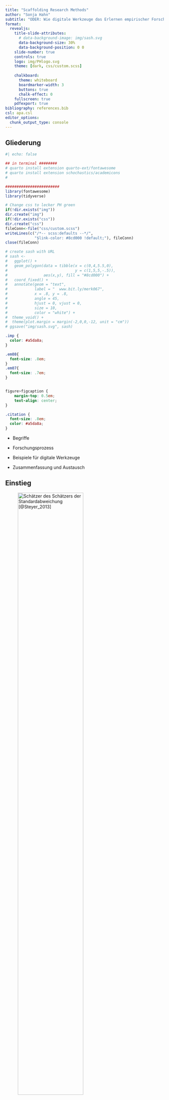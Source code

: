 ```yaml
---
title: "Scaffolding Research Methods"
author: "Sonja Hahn"
subtitle: "ODER: Wie digitale Werkzeuge das Erlernen empirischer Forschungsmethoden unterstützen – Exemplarische Betrachtungsweisen anhand des [Dagstuhl-Dreiecks]{.imp}."
format: 
  revealjs:
    title-slide-attributes:
      # data-background-image: img/sash.svg
      data-background-size: 30%
      data-background-position: 0 0
    slide-number: true
    controls: true
    logo: img/PHlogo.svg
    theme: [dark, css/custom.scss]
    
    chalkboard:
      theme: whiteboard
      boardmarker-width: 3
      buttons: true
      chalk-effect: 0
    fullscreen: true
    pdfexport: true
bibliography: references.bib
csl: apa.csl
editor_options: 
  chunk_output_type: console
---
```





## Gliederung

```r
#| echo: false

## in terminal ########
# quarto install extension quarto-ext/fontawesome
# quarto install extension schochastics/academicons
#

########################
library(fontawesome)
library(tidyverse)

# Change css to lecker PH green
if(!dir.exists("img"))
dir.create("img")
if(!dir.exists("css"))
dir.create("css")
fileConn<-file("css/custom.scss")
writeLines(c("/*-- scss:defaults --*/",
             "$link-color: #8cd000 !default;"), fileConn)
close(fileConn)

# create sash with URL
# sash <- 
#   ggplot() + 
#   geom_polygon(data = tibble(x = c(0,4,5.5,0),
#                              y = c(1,5,5,-.5)),
#                aes(x,y), fill = "#8cd000") + 
#   coord_fixed() +
#   annotate(geom = "text", 
#            label = "  www.bit.ly/merk067", 
#            x = .8, y = .8, 
#            angle = 45,
#            hjust = 0, vjust = 0,
#            size = 10,
#            color = "white") +
#  theme_void() + 
#  theme(plot.margin = margin(-2,0,0,-12, unit = "cm"))
# ggsave("img/sash.svg", sash)
```

```css
.imp {
  color: #a5da8a;
}

.em08{
  font-size: .8em;
}
.em07{
  font-size: .7em;
}


figure>figcaption {
    margin-top: 0.5em;
    text-align: center;
}

.citation {
  font-size: .8em;
  color: #a5da8a;
}
```

* Begriffe

* Forschungsprozess

* Beispiele für digitale Werkzeuge

* Zusammenfassung und Austausch 

## Einstieg

![Schätzer des Schätzers der Standardabweichung [@Steyer_2013]](SchaetzSD.PNG){left=0 width=70%}

# Begriffe

## Dagstuhl-Dreieck?

![Drei Perspektiven auf digitale Werkzeuge [@Gesellschaft_Infomatik_2016]](dreieck.png){left=0 width=70%}



:::notes
* technologische Perspektive: Funktionsweise, Grundlagen, wiederkehrende Konzepte
* gesellschaftlich-kulturelle Perspektive (Metaebene)
* anwendungsbezogene Perspektive (Auswahl/Nutzung von Systemen)

* Soziotechnische Systeme
* Didaktik: Einstieg: Auf welcher Ebene
:::

## Scaffolding? 

@Wood_Bruner_Ross_1976, @Stangl

![Reben mit Gerüst](reben.png){left=0 width=70%}

:::notes
* Konstruktivistische Perspektive
* Ausgangspunkt Vygotski
* Bruner 1976 Baugerüst
* Ressourcen für Lernen zur Verfügung stellen (eigenständig geeignete Aufgabe lösen)
* Idee: Fading
* Heterogenität von Lehrmethoden
* Beispiel: Dt: Webquests
* Hier FM: Wie können digitale Werkzeuge unterstützen?
:::

## Forschungsmethoden?

* Weg/Meta-Strategie: 
  * Wissensbestände erweitern
  * aber auch: hinterfragen und reflektieren
* Forschender Habitus [@Fichten_2010]

::: notes
* Methode als Weg zu etwas hin - Meta-Ebene - Landkarte
* Neues Wissen - unbekannte Situationen
* Vorhandene Ergebnisse: schon wichtiger
* Forschender Habitus: Offenheit in Unterrichtssitu.
:::

## Forschungsmethoden!{.incremental}

::: {.incremental}
* Daten: Zunehmende Relevanz im Alltag [@Schüller_2019]
* Verwendung digitaler Werkzeuge zur [Informationsverarbeitung]{.imp} 
  * Wahl geeigneter Software im Forschungsprozess
  * Verwendung vorhandener Werkzeuge zum  Erlernen von Forschungsmethoden
  * Entwicklung von Werkzeugen, die einzelne Schritte fokussieren
::: 


::: notes
* Daten: eher Quanti-Perspektive: Data science / Data literacy, 
  Diagramme und andere Statistiken lesen und reflektieren (alle Fächer), 
  Daten und Zufall (Mathe)
* Digitale Tools: MMI: Werkzeug / Autoebene, typisch: Person auf Metaebene, Maschine auf Funktionsebene 
* Verwendung in Forschungsprozess selbst: Verschiedene Werkzeuge erlauben unterschiedliche Automomiegrade
* Verwendung in der Lehre "Informationsverarbeitung"; Beispiele kommen später
* Lernen: Projektarbeit; evtl. auch Abnahme einzelner Schritte
* einzelne Schritte: "split, where interaction should happen", den Rest macht der Computer
:::

# Forschungsprozess

## Forschungsprozess: Ablauf {.smaller}

<br>

|  Recherche / Fragestellung    | Planung / Datenerhebung   | Daten- auswertung  | Verschriftlichung und Reflektion |
|---------------|---------------|------------|-------------------|
|  |  |  |  |

: Vereinfachte Darstellung 


## Forschungsprozess: Digitale Tools  {.smaller}

<br>

|  Recherche / Fragestellung    | Planung / Datenerhebung   | Daten- auswertung  | Verschriftlichung und Reflektion |
|---------------|---------------|------------|-------------------|
| Literatur- datenbanken Suchmaschinen | Fragebogen- software Video/Audio-Aufnahmen  | Software für quantitative und qualitative Datenanalyse | Textverarbeitung Literaturverwaltung |

: Vereinfachte Darstellung mit Beispielen

# Beispiele

## Beispiel 1: Daten erheben

![Fragebogen-Software](BeispielQN.PNG){left=0 width=80%}



## Beispiel 2: Daten auswerten 

![Foliensatz auf dem [ZOERR](http://hdl.handle.net/10900.3/OER_UWBKNJRO)](Beisipiel_Software.png){left=0 width=80%}




:::notes
* Ivo Partchev: Metapher
:::

## Reflektion der Beispiele 

::: {.incremental}
* Studierende kommen mit einfachen Werkzeugen gut zurecht
* Werkzeuge bringen bereits Ressourcen mit
* Zusätzliche Ressourcen oft eigenständig recherchiert
<br> 
* Unterstützung ist häufig notwendig bei
  * Formulierung der Fragestellungen [{{< fa image >}}]{.imp}
  * Auswahl von Werkzeugen und Verfahren [{{< fa van-shuttle >}}]{.imp} [{{< fa car-side >}}]{.imp} [{{< fa motorcycle >}}]{.imp}
  * Techniknäheren Werkzeugen [{{< fa motorcycle >}}]{.imp}
  * Anpassen von Verfahren [{{< fa gears >}}]{.imp}
  * Reflektion von Grenzen der Forschung [{{< fa gears >}}]{.imp} [{{< fa image >}}]{.imp}
:::
  
:::notes
* Erfahrung in Beratung, Projektorientierter Lehre
:::



# Zusammenfassung und Austausch

## Zusammenfassung und Austausch 

::: {.incremental}
* Forschungsmethoden/Werkzeuge: Digitalität und Informationsverarbeitung erfahren und reflektieren
* Scaffolding durch Werkzeuge, zusätzliche Materialien, Lehre/Beratung {{< fa arrow-right >}} Abstimmungsprozesse

* [Wie setze ich in verschiedenen Lehr-Kontexten Werkzeuge gezielt ein?]{.imp}
* [Welche weiteren Möglichkeiten gibt es, Lernende durch informationsverarbeitende Technologien zu unterstützen?]{.imp}
* [Können Methoden auf andere Lehr-Lern-Prozesse übertragen werden?]{.imp}
:::


::: notes
* authentische Lernprozesse
* Werkzeug ist nicht das, was erlernt werden muss, sondern der Prozess
* Tipps
* Informationsverarbeitende Technologien: Fokus auf Projektarbeit, aber evtl. Ziel auf anderer Ebene (parametrisierte Aufgaben)
* FM hier als Aufhänger, Informationsverarbeitung aber auch woanders wichtig
:::


# [Vielen Dank für Ihre Aufmerksamkeit!]{.imp} {.center}

## Beispiel 3: Der Forschungsprozess {.small}

<br>

: Vereinfachte Darstellung mit Einordnung

|  Recherche / Fragestellung    | Planung / Datenerhebung   | Daten- auswertung  | Verschriftlichung und Reflektion |
|:---------------:|---------------:|:------------|:-------------------:|
| [{{< fa images >}}]{.imp} | [{{< fa gears >}}]{.imp} | [{{< fa car-side >}}]{.imp} | [{{< fa image >}}]{.imp}  |


::: notes
* Subjektiv: 
* Datenerhebung und Auswertung technischer
* Methodenteil am stärksten technisch
* Einführung und Ende:  Scientific Community
* Das wird oft als Zyklus darsgestellt (QM etc)
:::




## Formatives Assessment - Überblick {.center}



. . .

<center>

<br> [{{< fa timeline >}}]{.imp} Historie\
<br>

. . .

<center>

[{{< fa book >}}]{.imp} Stand der Forschung\
<br>

. . .

<center>[{{< fa tablet-screen-button >}}]{.imp} Digitale Transformation</center>
<br>

. . .

<center>[{{< fa chart-column >}}]{.imp} Beispiele eigener Forschung</center>


::: footer
Folien online unter www.bit.ly/merk067
:::

::: notes
* Begrüßung
* Ich freue mich natürlich besonders ...
* ... und habe mich entschieden ... das Thema ... in den Mittelpunk
:::

## <!-- Historie--> {auto-animate="true"}

::: {style="margin-top: 300px; font-size: 2em; font-weight: bold; color:#8cd000; margin-left: 110px;"}
[Historie {{< fa timeline >}}]{.imp}
:::

::: notes
* Michael Scriven
* Lee Cronbach
* Benjamin Bloom
* Paul BLack Dylan Wiliam
:::


::: footer
Folien online unter www.bit.ly/merk067
:::

## <!-- Historie--> {.smaller auto-animate="true"}

::: {style="margin-top: 0px;font-size: 2.3em; font-weight: bold; color:#ffffff; margin-left: 0px;"}
Historie {{< fa timeline >}}
:::

. . . 

<center>
![Zentrale Publikationen](img/timeline_cronbach_scriven.png){fig.align="center"}
</center>

. . . 

> [...] terminal evaluation (we might call it summative as opposed to formative evaluation) [...] [@scriven1967]

. . . 

> Evaluation, used to improve the course while it is still fluid [@cronbach1964]

::: notes
* Cronbach-Scriven: wiederholtes *messen* (Eigenschaften)
* Bloom et al.: Rückmeldung zur *Förderung* des Lernen (Zweck)
:::


::: footer
Folien online unter www.bit.ly/merk067
:::


## Historie {{< fa timeline >}} {.smaller auto-animate="true"}
<center>
![Zentrale Publikationen](img/timeline_bloom2.png){fig.align="center"}
</center>

. . . 

> Formative evaluation is for us the use of systematic evaluation in the process of curriculum construction, teaching and learning for the purpose of improving any of these three processes [@bloom1971].


## Historie {{< fa timeline >}} {.smaller auto-animate="true"}
<center>
![Zentrale Publikationen](img/timeline_misanchuk.png){fig.align="center"}
<script src="https://cdn.wordart.com/wordart.min.js" async defer></script>
<div style="height:300px" data-wordart-src="https://cdn.wordart.com/json/7xj8vm7szv1e"></div>
</center>



## Historie {{< fa timeline >}} {.smaller auto-animate="true"}
<center>
![Zentrale Publikationen](img/timeline_full.png){fig.align="center"}
</center>

. . . 

> In other words, assessment is formative only when comparison of actual and reference levels yields information which is then used to alter the gap [@black1998].


## <!-- Vergleich FA Altern Leistungsbew --> {.smaller .center}
:::: {.columns}

::: {.column width="50%"}
### Formatives <br> Assessment
::: {.fragment fragment-index=2}
* Ursprung in der pädagogisch-psychologischen Evaluationsforschung [@schuetze2018]
* Lehr-lerntheoretische Überlegungen als Ausgangspunkt
* Problematische Engführung des Diskurses auf sonderpädagogische Förderdiagnostik
:::
:::

::: {.column width="50%"}
### Alternative Leistungsbewertung
::: {.fragment fragment-index=1}
* Ursprung in der Reformpädagogik [@bohl2004]
* Bildungstheoretische Überlegungen als Ausgangspunkt
* Problematische Engführung des Diskurses auf Ziffernnoten vs. Alternativen
:::
:::

::::


## <!-- Stand der Forschung --> {auto-animate="true"}

::: {style="margin-top: 262px; font-size: 2.2em; font-weight: bold; color:#8cd000; margin-left: 110px;"}
Stand der Forschung {{< fa book >}}
:::

## <!-- Stand der Forschung --> {.smaller auto-animate="true"}

::: {style="margin-top: 0px;font-size: 2.3em; font-weight: bold; color:#ffffff; margin-left: 0px;"}
Stand der Forschung {{< fa book >}}
:::

<br><br>
<center>
![Merkmale formativen Assessments nach Wiliam und Thompson [-@wiliam2008]](img/state_of_the_art_definition.png){fig.align="center"}
</center>

::: notes
* Schaut man in aktuelle Handbuchartikel ...
* nicht über einzelne Prozessmerkmale oder Zielsetzungen wie bei Scriven und Bloom
* sondern über ein Bündel von Merkmalen 
* das sich aus dem Kartesischen Produkt von Prozessschritten von Feedback mit den Akteuren ergibt.
:::

## Stand der Forschung {{< fa book >}} {.smaller}


### Überblicksarbeiten

:::: {.columns}

::: {.column width="50%"}
* Ältere Metaanalysen [@fuchs1986; @black1998] kommen zu sehr positiven Ergebnissen $(.4<d<.7)$
* Jüngere Überblicksarbeiten sind immer noch positiv aber konservativer [vgl. @dunn2009; @kingston2011; @mclaughlin2017]
* Als Moderatoren werden insbesondere das Fach und die Treatment-Art vorgeschlagen [@kingston2011] 
:::

::: {.column width="50%"}
::: {.fragment fragment-index=1}
```r
#| echo: false
#| fig-height: 5
#| fig-format: "svg"
#| fig-width: 5
#| fig-cap: "[Visualisierung der Effektstärken]{.center}"


library(tidyverse)
library(bayestestR)
library(ggdist)
library(hrbrthemes)

data <- tibble(
  `Summativ_Cohen's d = .4` = distribution_normal(100, 13),
  `Formativ_Cohen's d = .4` = distribution_normal(100, 13 + .4),
  `Summativ_Cohen's d = .7` = distribution_normal(100, 13),
  `Formativ_Cohen's d = .7` = distribution_normal(100, 13 + .7)) %>% 
  gather(Gruppe, Leistung) %>% 
  mutate(Effektstärke = str_sub(Gruppe, -14, -1),
         Gruppe = str_sub(Gruppe, 1, 8))


ggplot(data, aes(Leistung, Gruppe)) +
  #geom_dots(fill = "#8cd00050",
  #          color = "#8cd00000") + 
  stat_halfeye(fill = "#8cd00095",
               color = "white") +
  facet_wrap(~ Effektstärke, ncol = 1) +
  theme_modern_rc() + 
  ylab("") +
  theme(axis.line.x = element_blank(),
        axis.text.x = element_blank(),
        strip.text = element_text(color = "white"))
```
:::
:::

::::

::: notes
* d = .7 --> U3 76% oder Overlap = 73%
* d = .4 --> U3 66% oder Overlap = 84%
* $U_3 = \Phi(d)$
* $Overlap = 2\Phi(\frac{-|d|}{2})$
:::


## <!-- Digitale Transformation --> {auto-animate="true"}

::: {style="margin-top: 262px; font-size: 2.0em; font-weight: bold; color:#8cd000; margin-left: 110px;"}
Digitale Transformation {{< fa tablet-screen-button >}}
:::

## <!-- Digitale Transformation --> {.smaller auto-animate="true"}

::: {style="margin-top: 0px;font-size: 2.3em; font-weight: bold; color:#ffffff; margin-left: 0px;"}
Digitale Transformation {{< fa tablet-screen-button >}}
:::

* **Einerseits** ist digitale Technologie in Unterrichtssettings weder notwendige noch hinreichende Bedingung für (Lern-)Erfolg [@hamilton2016; @scheiter2019]

. . . 

* **Andererseits** sind digitalen Technologien [*Charakteristika*]{.imp} inhärent, welche die Umsetzung von formativem Assessment katalysieren können:
    * [*Echtzeitdatenverarbeitung*]{.imp} $\Rightarrow$ z.B. sofortiges Feedback
    * [*Multimedialität*]{.imp} $\Rightarrow$ z.B. neue Aufgabenformen
    * [*Skalierbarkeit*]{.imp} $\Rightarrow$ z.B. algorithmische Aufgabengenerierung
    * [*Vernetzung*]{.imp} $\Rightarrow$ z.B. zentrale Aufgabendatenbank für ein Bundesland
    * ...


## <!-- Beispiele eigener Forschung --> {auto-animate="true"}

::: {style="margin-top: 262px; font-size: 1.7em; font-weight: bold; color:#8cd000; margin-left: 110px;"}
Beispiele eigener Forschung {{< fa chart-column >}}
:::

## <!-- Studie 1 --> {.center}

![](img/study1.png){width=70% align=center}

## Studie 1 {.smaller .center}

. . . 

### (Explanative) Forschungsfrage

> We focused on how teachers can learn about the strengths and weaknesses of their class performance from statewide test data by investigating how sensitively, efficiently, and accurately they are able to judge the magnitude of mean differences. [@merk2023a]


::: r-stack
![](img/VERA_SS1.png){.fragment width="650"}

![](img/VERA_SS2.png){.fragment width="600"}
:::

. . . 

<center> Beispielrückmeldungen aus VERA 8 [@muller-rosigkeit2021]</center>


## Studie 1: Design & Materials {{< ai open-materials >}} {.smaller}

- Interaktive {{< fa brands r-project >}}-shiny app [@chang2016] mit ökologisch validen Daten [@jager2008]
- Alle in VERA-Rückmeldungen verwendete Grafiktypen in verschiedenen Effektstärken (within-person randomisiert) präsentiert *(stacked, clustered und facetted bar graphs, jitter graphs mit means, beeswarm graphs)*  
[![](img/Figure 1.png){ width="500"}](img/Figure 1.png){preview-link="true"}

. . . 

-   Zwei Ratingaufgaben:
    -   Um **Sensitivität** und **Effektivität** zu messen: *»Hat die dargestellte Klasse schwächer, in etwa gleich oder besser als die Schule bei VERA abgeschnitten?«*
    -   Um **Akkuratheit** zu messen: *»Bitte nehmen Sie, ausgehend von der Experteneinschätzung, eine Einordnung der Ergebnisse vor. \[...\]«*

::: footer
Alle Materialien offen lizensiert auf dem {{< ai osf >}} OSF unter https://osf.io/m2k9b
:::


## <!-- shinyapp -->  {background-iframe="https://sammerk.shinyapps.io/Unterschiede_einschaetzen/" background-interactive="true"}

## Studie 1: Ergebnisse - Akkuratheit 
<center>
![Abbildung aus Merk et al. [-@merk2023a]](img/Figure_8.svg){width=90%}
</center>

## Studie 1: Ergebnisse - Effektivität
<center>
![Abbildung aus Merk et al. [-@merk2023a]](img/Figure_3.png){width=75%}
</center>

## Studie 1: Ergebnisse - Sensitivität {.smaller}
<center>
![Abbildung aus Merk et al. [-@merk2023a]](img/Figure_6.svg){width=46%}
</center>


## Studie 1: Schlussfolgerungen - Limitationen {.smaller .center}
* Schlussfolgerungen:
    * Lehrerinnen und Lehrer nehmen Unterschiede akkurat aber insensitiv wahr
    * Lehrerinnen und Lehrer steigern ihre Effektivität schnell
    * Der Grafiktyp beeinflusst die Sensitivität und Effektivität substantiell

. . . 

* Limitationen:
    * Convenience sample
    * Fokus auf interne Validität. Externe & ökologische Validität eher schwach


## <!-- Studie 2 --> {.center}

![](img/study2.png){width=70% align=center}

## Studie 2: Design & Datengrundlage {.smaller}
### (Explorative) Forschungsfrage
> Wie gehen Lehrkräfte bei der Rezeption von Ergebnissen formativer Assessments vor?

::: r-stack
![](img/mindstepslogo.png){.fragment width="900"}

![](img/mindsteps_auswahl_testart.png){.fragment width="650"}

![](img/mindsteps_ergebnisse_klasse_querschnitt.png){.fragment width="580"}

![](img/mindsteps_ergebnisse_einzelschuelerin.png){.fragment width="390"}
:::

::: footer
Siehe https://mindsteps.ch
:::

## Studie 2: Rezeptionsverläufe 

. . . 

```r
library(visNetwork)
library(readxl)
nodes <- data.frame(id = 1:6, 
                    group = c("Login", "Fehleranalyse", "Abgleich", "Handlungsmaßnahme", "Rezeption der Ergebnisse", "Logout"),
                    label = rep("", 6))
edges <- read_excel("edges_markov.xlsx") %>% 
  filter(as.numeric(label) > .07)

mc_rezeption <- 
visNetwork(nodes, edges, width = "1028px", height = "407px",
           background = "#141414",
           main = list(text = "Custom title",
                          style = "font-family:Roboto; 
                       color:#141414;
                       font-size:1px;
                       text-align:left;"),
           footer = list(text = "Custom title",
                          style = "font-family:Roboto; 
                       color:#141414;
                       font-size:1px;
                       text-align:left;")) %>%
  visGroups(groupname = "Login", shape = "icon", 
            icon = list(code = "f04b", color = "#62DC3A", size = 35),
            font = list(color = "#62DC3A", size = 20, strokeWidth = 1, strokeColor = "#62DC3A")) %>%
  visGroups(groupname = "Fehleranalyse", shape = "icon", 
            icon = list(code = "f1e2", color = "#62DC3A", size = 35),
            font = list(color = "#62DC3A", size = 20, strokeWidth = 1, strokeColor = "#62DC3A")) %>%
  visGroups(groupname = "Abgleich", shape = "icon", 
            icon = list(code = "f0c1", color = "#62DC3A", size = 35),
            font = list(color = "#62DC3A", size = 20, strokeWidth = 1, strokeColor = "#62DC3A")) %>%
  visGroups(groupname = "Handlungsmaßnahme", shape = "icon", 
            icon = list(code = "f277", color = "#62DC3A", size = 35),
            font = list(color = "#62DC3A", size = 20, strokeWidth = 1, strokeColor = "#62DC3A")) %>%
  visGroups(groupname = "Rezeption der Ergebnisse", shape = "icon", 
            icon = list(code = "f080", color = "#62DC3A", size = 35),
             font = list(color = "#62DC3A", size = 20, strokeWidth = 1, strokeColor = "#62DC3A")) %>%
  visGroups(groupname = "Logout", shape = "icon", 
            icon = list(code = "f04d", color = "#62DC3A", size = 30),
            font = list(color = "#62DC3A", size = 20, strokeWidth = 1, strokeColor = "#62DC3A")) %>%
  visOptions(highlightNearest = list(enabled =TRUE, degree = 0)) %>% 
  visLegend(width = .25, zoom = F, stepY = 80) %>%
  visLayout(randomSeed = 423) %>% # 364 bei filter .15  #25235 bei filter.0
  visPhysics(solver = "repulsion") %>% 
  visEdges(color = list(color = "#5B5B5B",highlight = "#8cd000"),
           font = list(color = "#5B5B5B", 
                       highlight = "#8cd000",
                       size = 16,
                       strokeWidth = 0,
                       strokeColor = "white",
                       vadjust = 10)) %>% 
  addFontAwesome()

widgetframe::frameWidget(mc_rezeption, height = 550)
```

## Studie 2: Schlussfolgerung - Limitationen {.smaller .center}
* Schlussfolgerung
   * Hypothese: Fehleranalyse stellt zentrale Heuristik für Interpretation und Reflektion dar

. . . 

* Limitationen:
    * Zu kleine Stichprobe für Hidden Markov Chain Modelling
    * Aufgrund des Designs keine Explanantion möglich


## <!-- Studie 3 --> {.center}

![](img/study3.png){width=70% align=center}

## Studie 3: Design {.smaller}
### (Explanative) Forschungsfrage:
> Kann Active Retrieval Practice [@yang2021] durch parametrisierte Aufgaben gefördert werden?

<br>

### Design:
* Within-Person Experiment: 6 Themenblöcke 
<br>
![](img/design_study3.png){width=90% align=center}

## Studie 3: Materials {.smaller}
::: {.panel-tabset}


### Beispiel 1
:::: {.columns}

::: {.column width="50%"}
<iframe id="aufgabe1" src="https://sammerk.shinyapps.io/Skalenniveau_erkennen_mitParameter/" allowfullscreen="" mozallowfullscreen="" webkitallowfullscreen="" id="iframe_container" frameborder="0" ></iframe>
</center>
<style>
#aufgabe1 { height: 480px; width: 480px; margin-top: 0.0cm; border:0px;}
</style> 
:::

::: {.column width="50%"}
<iframe id="aufgabe4" src="https://sammerk.shinyapps.io/Skalenniveau_erkennen_ohneParameter/" allowfullscreen="" mozallowfullscreen="" webkitallowfullscreen="" id="iframe_container" frameborder="0" ></iframe>
</center>
<style>
#aufgabe4 { height: 480px; width: 480px; margin-top: 0.0cm; border:0px;}
</style> 
:::

::::



### Beispiel 2
:::: {.columns}

::: {.column width="50%"}
<iframe id="aufgabe3" src="https://sammerk.shinyapps.io/Streuung_VERA_graph_mitParameter/" allowfullscreen="" mozallowfullscreen="" webkitallowfullscreen="" id="iframe_container" frameborder="0" ></iframe>
</center>
<style>
#aufgabe3 { height: 480px; width: 480px; margin-top: 0.0cm; border:0px;}
</style> 
:::

::: {.column width="50%"}
<iframe id="aufgabe4" src="https://sammerk.shinyapps.io/Streuung_VERA_graph_ohneParameter/" allowfullscreen="" mozallowfullscreen="" webkitallowfullscreen="" id="iframe_container" frameborder="0" ></iframe>
</center>
<style>
#aufgabe4 { height: 480px; width: 480px; margin-top: 0.0cm; border:0px;}
</style> 
:::

::::


### Beispiel 3
:::: {.columns}

::: {.column width="50%"}
<iframe id="aufgabe5" src="https://sammerk.shinyapps.io/Interpret_d_BF_mitParameter" allowfullscreen="" mozallowfullscreen="" webkitallowfullscreen="" id="iframe_container" frameborder="0" ></iframe>
</center>
<style>
#aufgabe5 { height: 480px; width: 480px; margin-top: 0.0cm; border:0px;}
</style> 
:::

::: {.column width="50%"}
<iframe id="aufgabe6" src="https://sammerk.shinyapps.io/Interpret_d_BF_ohneParameter" allowfullscreen="" mozallowfullscreen="" webkitallowfullscreen="" id="iframe_container" frameborder="0" ></iframe>
</center>
<style>
#aufgabe6 { height: 480px; width: 480px; margin-top: 0.0cm; border:0px;}
</style> 
:::

::::

:::

## Studie 3: (Erste) Ergebnisse {.smaller}
```r
#| cache: true
#| echo: false
#| results: hide
#| out-height: 500px
library(googledrive)   # used to isolate file ID from URL
library(googlesheets4)
library(tidyverse)
library(hrbrthemes)
## will be very useful for, say, use in a Shiny app
gs4_deauth()
data <- 
  read_sheet(
  "1AZf7EQk-M2Wgej3WJXG1J2xRdql8b7Xiq0SvIiZogUo",
  sheet = 1,
  col_names = c("PID",
                "Aufgabe",
                "UV",
                LETTERS[4:9])) %>%
  mutate(PID_num_logical = grepl("^[[:digit:]]+$", PID)) %>%
  filter(PID_num_logical == T &
           !PID %in% c("228", "224", "630")) %>%  # Caro, Linda, Samuel
  select(PID, Aufgabe, UV) %>% 
  full_join(
  read_sheet(
  "1AZf7EQk-M2Wgej3WJXG1J2xRdql8b7Xiq0SvIiZogUo",
  sheet = 2,
  col_names = c("PID",
                "Aufgabe",
                "UV",
                LETTERS[4:11])) %>%
  mutate(PID_num_logical = grepl("^[[:digit:]]+$", PID)) %>%
  filter(PID_num_logical == T &
           !PID %in% c("228", "224", "630")) %>%  # Caro, Linda, Samuel
  select(PID, Aufgabe, UV)
  )



plot01_study3 <- 
  data %>% 
  filter(UV != "guessing") %>% 
  group_by(PID, UV) %>% 
  summarize(`Anzahl bearbeiteter Aufgaben` = n()) %>% 
  ungroup() %>% 
  mutate(UV = ifelse(UV == "repeatable_and_parametrized",
                     "Parametrisierte\nAufgabe",
                     "Nicht\nparametrisierte\nAufgabe")) %>% 
  ggplot(aes(UV, `Anzahl bearbeiteter Aufgaben`, group = PID)) +
  geom_line(alpha = .2, color = "#8cd000") +
  theme_modern_rc() +
  ggtitle("Nutzungshäufigkeit", "Alle Daten") +
  theme(plot.margin = unit(c(.2, .2, .2, .2), "cm")) +
  xlab("")
  
plot02_study3 <- 
  data %>% 
  filter(UV != "guessing") %>% 
  group_by(PID, UV) %>% 
  summarize(`Anzahl bearbeiteter Aufgaben` = n()) %>% 
  ungroup() %>% 
 mutate(UV = ifelse(UV == "repeatable_and_parametrized",
                     "Parametrisierte\nAufgabe",
                     "Nicht\nparametrisierte\nAufgabe")) %>% 
  ggplot(aes(UV, `Anzahl bearbeiteter Aufgaben`, group = PID)) +
  geom_line(alpha = .3, color = "#8cd000") +
  theme_modern_rc() +
  theme(plot.margin = unit(c(.2, .2, .2, .2), "cm")) +
  coord_cartesian(ylim = c(14,200)) +
  ggtitle("Nutzungshäufigkeit", "14 < Aufgaben < 200") +
  xlab("")
  
ggsave(plot = plot01_study3, 
       "img/plot01_study3.png",
       height = 6,
       width = 6/1.55,
       dpi = 600)

ggsave(plot = plot02_study3, 
       "img/plot02_study3.png",
       height = 6,
       width = 6/1.55,
       dpi = 600)

effsize_gr14 <-
  effsize::cliff.delta(
    N ~ UV,
    data = data %>%
      filter(UV != "guessing") %>%
      group_by(PID, UV) %>%
      summarize(N = n()) %>%
      ungroup() %>%
      filter(N > 14)
  )

BF_gr14 <-
  BayesFactor::extractBF(
  BayesFactor::ttestBF(
    formula = N ~ UV,
    data = data %>%
      filter(UV != "guessing") %>%
      group_by(PID, UV) %>%
      summarize(N = n()) %>%
      ungroup() %>%
      filter(N > 14)
  ))
```

:::: {.columns}

::: {.column width="33%"}
![](img/plot01_study3.png){width=95% align=center}
:::

::: {.column width="33%"}
:::

::: {.column width="33%"}

:::

::::

## Studie 3: (Erste) Ergebnisse
:::: {.columns}

::: {.column width="33%"}
![](img/plot01_study3.png){width=95% align=center}
:::

::: {.column width="33%"}
![](img/plot02_study3.png){width=95% align=center}
:::

::: {.column width="33%"}
<br><br><br>
Effektstärke~A>14~: <br>
$r_{rb}=$ `r effsize_gr14$estimate %>% round(2)` <br><br>


Inferenzstatistik~A>14~:  <br>
$BF_{10} > 1000$ 
:::

::::

## Formatives Assessment - Rückblick {.center}
<center>
<br> [{{< fa timeline >}}]{.imp} Historie\
<br>
<center>
[{{< fa book >}}]{.imp} Stand der Forschung\
<br>
<center>[{{< fa tablet-screen-button >}}]{.imp} Digitale Transformation</center>
<br>
<center>[{{< fa chart-column >}}]{.imp} Beispiele eigener Forschung</center>





## <!--Meme-->{background-image="img/meme.jpg" background-size="contain"}

## <!--Hattie Model-->{background-image="img/feedbackmodel_hattietimperley.png" background-size="contain"}

## Literatur {.smaller}
